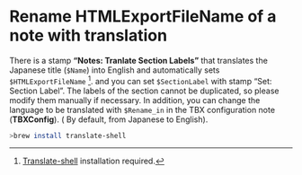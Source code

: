 

# Rename HTMLExportFileName of a note with translation {#sec-translate-and-rename }

There is a stamp **"Notes: Tranlate Section Labels"** that translates the Japanese title (`$Name`) into English and automatically sets `$HTMLExportFileName` [^translate-shell]. and you can set `$SectionLabel` with stamp "Set: Section Label". The labels of the section cannot be duplicated, so please modify them manually if necessary. In addition, you can change the language to be translated with `$Rename_in` in the TBX configuration note (**TBXConfig**). ( By default, from Japanese to English).

[^translate-shell]: [Translate-shell](https://github.com/soimort/translate-shell) installation required. 

```zsh
>brew install translate-shell

```






